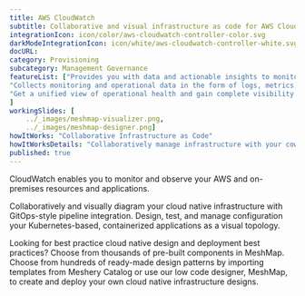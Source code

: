 ```yaml
---
title: AWS CloudWatch  
subtitle: Collaborative and visual infrastructure as code for AWS CloudWatch
integrationIcon: icon/color/aws-cloudwatch-controller-color.svg
darkModeIntegrationIcon: icon/white/aws-cloudwatch-controller-white.svg
docURL: 
category: Provisioning
subcategory: Management Governance
featureList: ["Provides you with data and actionable insights to monitor your applications, respond to system-wide performance changes, and optimize resource utilization.",
"Collects monitoring and operational data in the form of logs, metrics, and traces.",
"Get a unified view of operational health and gain complete visibility of your AWS resources, applications, and services running on AWS and on-premises."
]
workingSlides: [
    ../_images/meshmap-visualizer.png,
    ../_images/meshmap-designer.png]
howItWorks: "Collaborative Infrastructure as Code"
howItWorksDetails: "Collaboratively manage infrastructure with your coworkers synchronously sharing the same designs."
published: true
---
```

<p>
    CloudWatch enables you to monitor and observe your AWS and on-premises resources and applications.
</p>
<p>
    Collaboratively and visually diagram your cloud native infrastructure with GitOps-style pipeline integration. Design, test, and manage configuration your Kubernetes-based, containerized applications as a visual topology.
</p>
<p>
    Looking for best practice cloud native design and deployment best practices? Choose from thousands of pre-built components in MeshMap. Choose from hundreds of ready-made design patterns by importing templates from Meshery Catalog or use our low code designer, MeshMap, to create and deploy your own cloud native infrastructure designs.
</p>